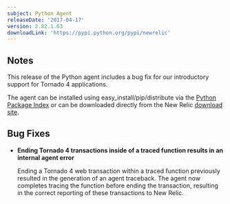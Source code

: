 ```yaml
---
subject: Python Agent
releaseDate: '2017-04-17'
version: 2.82.1.63
downloadLink: 'https://pypi.python.org/pypi/newrelic'
---
```


## Notes

This release of the Python agent includes a bug fix for our introductory support for Tornado 4 applications.

The agent can be installed using easy_install/pip/distribute via the [Python Package Index](https://pypi.python.org/pypi/newrelic) or can be downloaded directly from the New Relic [download site](http://download.newrelic.com/python_agent/release/).

## Bug Fixes

* **Ending Tornado 4 transactions inside of a traced function results in an internal agent error**

  Ending a Tornado 4 web transaction within a traced function previously resulted in the generation of an agent traceback. The agent now completes tracing the function before ending the transaction, resulting in the correct reporting of these transactions to New Relic.
